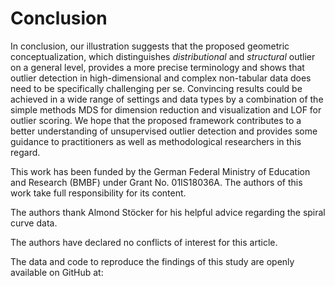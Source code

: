 # Conclusion{#sec:conclusion}

In conclusion, our illustration suggests that the proposed geometric conceptualization, which distinguishes *distributional* and *structural* outlier on a general level, provides a more precise terminology and shows that outlier detection in high-dimensional and complex non-tabular data does need to be specifically challenging per se. Convincing results could be achieved in a wide range of settings and data types by a combination of the simple methods MDS for dimension reduction and visualization and LOF for outlier scoring. We hope that the proposed framework contributes to a better understanding of unsupervised outlier detection and provides some guidance to practitioners as well as methodological researchers in this regard.

\section*{Funding}
This work has been funded by the German Federal Ministry of Education and Research (BMBF) under Grant No. 01IS18036A. The authors of this work take full responsibility for its content.

\section*{Acknowledgment}
The authors thank Almond Stöcker for his helpful advice regarding the spiral curve data.

\section*{Conflict of interest}
The authors have declared no conflicts of interest for this article.

\section*{Data availability statement}
The data and code to reproduce the findings of this study are openly available on GitHub at: 

